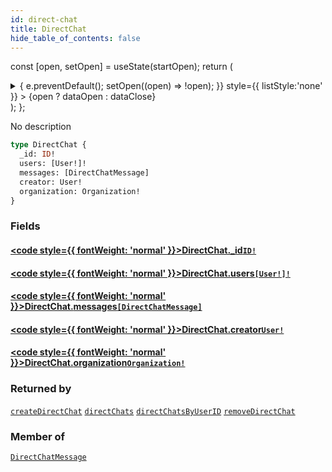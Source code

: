 ```yaml
---
id: direct-chat
title: DirectChat
hide_table_of_contents: false
---
```






const [open, setOpen] = useState(startOpen);
return (
<details {...(open ? { open: true } : {})} className="details" style={{ border:'none', boxShadow:'none', background:'var(--ifm-background-color)' }}>
<summary
onClick={(e) => {
e.preventDefault();
setOpen((open) => !open);
}}
style={{ listStyle:'none' }} >
{open ? dataOpen : dataClose}
</summary>
{open && children}
</details>
);
};

No description

```graphql
type DirectChat {
  _id: ID!
  users: [User!]!
  messages: [DirectChatMessage]
  creator: User!
  organization: Organization!
}
```

### Fields

#### [<code style={{ fontWeight: 'normal' }}>DirectChat.<b>\_id</b></code>](#)<Bullet />[`ID!`](/schema/scalars/id) <Badge class="secondary" text="non-null"/> <Badge class="secondary" text="scalar"/>

>

#### [<code style={{ fontWeight: 'normal' }}>DirectChat.<b>users</b></code>](#)<Bullet />[`[User!]!`](/schema/objects/user) <Badge class="secondary" text="non-null"/> <Badge class="secondary" text="object"/>

>

#### [<code style={{ fontWeight: 'normal' }}>DirectChat.<b>messages</b></code>](#)<Bullet />[`[DirectChatMessage]`](/schema/objects/direct-chat-message) <Badge class="secondary" text="list"/> <Badge class="secondary" text="object"/>

>

#### [<code style={{ fontWeight: 'normal' }}>DirectChat.<b>creator</b></code>](#)<Bullet />[`User!`](/schema/objects/user) <Badge class="secondary" text="non-null"/> <Badge class="secondary" text="object"/>

>

#### [<code style={{ fontWeight: 'normal' }}>DirectChat.<b>organization</b></code>](#)<Bullet />[`Organization!`](/schema/objects/organization) <Badge class="secondary" text="non-null"/> <Badge class="secondary" text="object"/>

>

### Returned by

[`createDirectChat`](/schema/mutations/create-direct-chat) <Badge class="secondary" text="mutation"/><Bullet />[`directChats`](/schema/queries/direct-chats) <Badge class="secondary" text="query"/><Bullet />[`directChatsByUserID`](/schema/queries/direct-chats-by-user-id) <Badge class="secondary" text="query"/><Bullet />[`removeDirectChat`](/schema/mutations/remove-direct-chat) <Badge class="secondary" text="mutation"/>

### Member of

[`DirectChatMessage`](/schema/objects/direct-chat-message) <Badge class="secondary" text="object"/>
